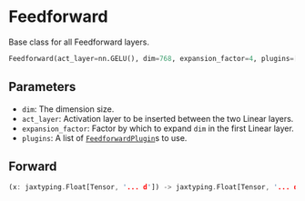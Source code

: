 
# Feedforward

Base class for all Feedforward layers.

```python copy
Feedforward(act_layer=nn.GELU(), dim=768, expansion_factor=4, plugins=[])
```



## Parameters

- `dim`: The dimension size.
- `act_layer`: Activation layer to be inserted between the two Linear layers.
- `expansion_factor`: Factor by which to expand `dim` in the first Linear layer.
- `plugins`: A list of [`FeedforwardPlugin`](/plugins/FeedforwardPlugin)s to use.

## Forward
```rust
(x: jaxtyping.Float[Tensor, '... d']) -> jaxtyping.Float[Tensor, '... d']
```
